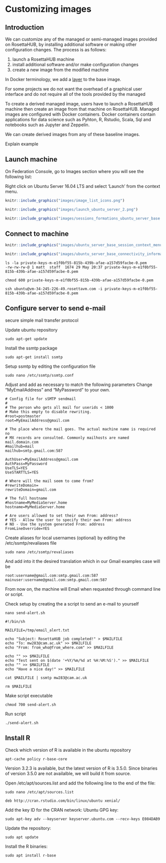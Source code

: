 # Customizing images {#customizing-images}

<!--
1. launch ubuntu server (note on setting max spot price high; also increase disk size)
2. access ubuntu server
3. copy files using scp
4. setup ssmtp for e-mail alerts
5. install R
  - check version available in ubuntu repository
  - build R from source and install
6. install caret and any other R packages needed (doMC, RColorBrewer)
7. save running container as a new image
8. shutdown
9. relaunch and test everything is working


-->

## Introduction

We can customize any of the managed or semi-managed images provided on RosettaHUB, by installing additional software or making other configuration changes. The process is as follows:

1. launch a RosettaHUB machine
2. install additional software and/or make configuration changes
3. create a new image from the modified machine

In Docker terminology, we add a  [layer](https://docs.docker.com/glossary/?term=layer) to the base image.

For some projects we do not want the overhead of a graphical user interface and do not require all of the tools provided by the managed



To create a derived managed image, users have to launch a RosettaHUB machine then create an image from that machine on RosettaHUB. Managed images are configured with Docker containers. Docker containers contain applications for data science such as Pyhton, R, Rstudio, Scala, Sql and notebooks such as Jupyter and Zeppelin.

We can create derived images from any of these baseline images.

Explain example

## Launch machine
On Federation Console, go to Images section where you will see the following list:

Right click on Ubuntu Server 16.04 LTS and select 'Launch' from the context menu.

```r
knitr::include_graphics("images/image_list_icons.png")
```

```r
knitr::include_graphics("images/launch_ubuntu_server_2.png")
```

```r
knitr::include_graphics("images/sessions_formations_ubuntu_server_base.png")
```


## Connect to machine
```r
knitr::include_graphics("images/ubuntu_server_base_session_context_menu.png")
```

```r
knitr::include_graphics("images/ubuntu_server_base_connectivity_information.png")
```


```
ls -la private-keys-m-e1f0bf55-815b-439b-afae-a157d59facbe-0.pem 
-rw-rw-rw-@ 1 matt  staff  1674 29 May 20:37 private-keys-m-e1f0bf55-815b-439b-afae-a157d59facbe-0.pem
```

```
chmod 600 private-keys-m-e1f0bf55-815b-439b-afae-a157d59facbe-0.pem
```

```
ssh ubuntu@vm-34-245-226-49.rosettavm.com -i private-keys-m-e1f0bf55-815b-439b-afae-a157d59facbe-0.pem
```

## Configure server to send e-mail

secure simple mail transfer protocol        

Update ubuntu repository
```
sudo apt-get update
```

Install the ssmtp package
```
sudo apt-get install ssmtp
```

Setup ssmtp by editing the configuration file
```
sudo nano /etc/ssmtp/ssmtp.conf
```

Adjust and add as necessary to match the following parameters
Change "MyEmailAddress" and "MyPassword" to your own. 
```
# Config file for sSMTP sendmail
#
# The person who gets all mail for userids < 1000
# Make this empty to disable rewriting.
#root=postmaster
root=MyEmailAddress@gmail.com

# The place where the mail goes. The actual machine name is required no
# MX records are consulted. Commonly mailhosts are named mail.domain.com
#mailhub=mail
mailhub=smtp.gmail.com:587

AuthUser=MyEmailAddress@gmail.com
AuthPass=MyPassword
UseTLS=YES
UseSTARTTLS=YES

# Where will the mail seem to come from?
#rewriteDomain=
rewriteDomain=gmail.com

# The full hostname
#hostname=MyMediaServer.home
hostname=MyMediaServer.home

# Are users allowed to set their own From: address?
# YES - Allow the user to specify their own From: address
# NO - Use the system generated From: address
FromLineOverride=YES
```

Create aliases for local usernames (optional) by editing the  /etc/ssmtp/revaliases file
```
sudo nano /etc/ssmtp/revaliases
```

And add into it the desired translation which in our Gmail examples case will be
```
root:username@gmail.com:smtp.gmail.com:587
mainuser:username@gmail.com:smtp.gmail.com:587
```

From now on, the machine will Email when requested through command line or script.

Check setup by creating the a script to send an e-mail to yourself
```
nano send-alert.sh
```

```
#!/bin/sh
 
MAILFILE=/tmp/email_alert.txt
 
echo "Subject: RosettaHUB job completed!" > $MAILFILE
echo "To: mw283@cam.ac.uk" >> $MAILFILE
echo "From: from_who@from_where.com" >> $MAILFILE
 
echo "" >> $MAILFILE
echo "Test sent on $(date '+%Y/%m/%d at %H:%M:%S')." >> $MAILFILE
echo "" >> $MAILFILE
echo "Have a nice day!" >> $MAILFILE
 
cat $MAILFILE | ssmtp mw283@cam.ac.uk
 
rm $MAILFILE
```

Make script executable
```
chmod 700 send-alert.sh
```

Run script
```
./send-alert.sh
```

## Install R

Check which version of R is available in the ubuntu repository
```
apt-cache policy r-base-core
```

Version 3.2.3 is available, but the latest version of R is 3.5.0. Since binaries of version 3.5.0 are not availalble, we will build it from source.

Open /etc/apt/sources.list and add the following line to the end of the file:

```
sudo nano /etc/apt/sources.list
```

```
deb http://cran.rstudio.com/bin/linux/ubuntu xenial/
```


Add the key ID for the CRAN network:
Ubuntu GPG key:
```
sudo apt-key adv --keyserver keyserver.ubuntu.com --recv-keys E084DAB9
```

Update the repository:
```
sudo apt update
```

Install the R binaries:
```
sudo apt install r-base
```


